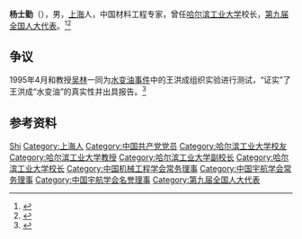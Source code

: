 '''杨士勤'''（{{bd|1939年|}}），男，[[上海|上海]]人，中国材料工程专家，曾任[[哈尔滨工业大学|哈尔滨工业大学]]校长，[[第九届全国人大代表|第九届全国人大代表]]。<ref>{{Cite book|title=中华人民共和国职官志|author=何虎生, 李耀东, 向常福主编|publisher=中国社会出版社|year=2003|isbn=9787800883934|location=北京|pages=}}</ref><ref>{{Cite web|title=【致敬百年】校友风采  第1期 杨士勤：桃李芬芳传薪火，弦歌不辍谱华章|url=http://today.hit.edu.cn/article/2020/05/20/76652|accessdate=2021-01-22|work=今日哈工大}}</ref>

== 争议 ==
1995年4月和教授[[吴林|吴林]]一同为[[水变油事件|水变油事件]]中的王洪成组织实验进行测试，“证实”了王洪成“水变油”的真实性并出具报告。<ref>{{cite book |author1=何祚庥 |coauthors=彭俊玲 |editor=2017-06-13 |title=科学肌体上的“癌细胞”——著名科学家谈伪科学 |publisher=Beijing Book Co. Inc., |isbn=9787556233342 |accessdate=2021-02-20}}</ref>

== 参考资料 ==
{{reflist}}

{{哈尔滨工业大学}}
{{Navboxes
| title  = 杨士勤在[[中国宇航学会|中国宇航学会]]的职务
| list1  =
{{中国宇航学会第三届理事会}}
{{中国宇航学会第四届理事会}}
{{中国宇航学会第五届理事会}}
}}

{{Authority control}}

{{DEFAULTSORT:Yang杨}}
[[Category:杨姓|Shi]]
[[Category:上海人|Category:上海人]]
[[Category:中国共产党党员|Category:中国共产党党员]]
[[Category:哈尔滨工业大学校友|Category:哈尔滨工业大学校友]]
[[Category:哈尔滨工业大学教授|Category:哈尔滨工业大学教授]]
[[Category:哈尔滨工业大学副校长|Category:哈尔滨工业大学副校长]]
[[Category:哈尔滨工业大学校长|Category:哈尔滨工业大学校长]]
[[Category:中国机械工程学会常务理事|Category:中国机械工程学会常务理事]]
[[Category:中国宇航学会常务理事|Category:中国宇航学会常务理事]]
[[Category:中国宇航学会名誉理事|Category:中国宇航学会名誉理事]]
[[Category:第九届全国人大代表|Category:第九届全国人大代表]]


{{中国人物小作品}}